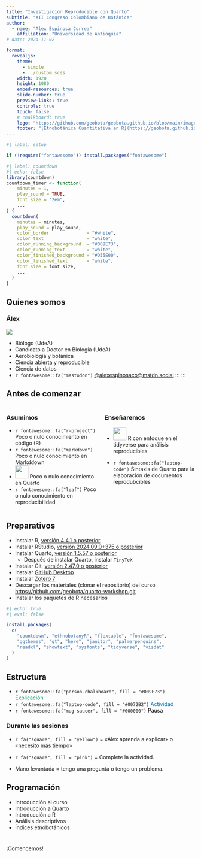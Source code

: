```yaml
---
title: "Investigación Reproducible con Quarto"
subtitle: "XII Congreso Colombiano de Botánica"
author:
  - name: "Álex Espinosa Correa"
    affiliation: "Universidad de Antioquia"
# date: 2024-11-02

format: 
  revealjs:
    theme:
      - simple
      - ../custom.scss
    width: 1920
    height: 1080
    embed-resources: true
    slide-number: true
    preview-links: true
    controls: true
    touch: false
    # chalkboard: true
    logo: "https://github.com/geobota/geobota.github.io/blob/main/images/xii-ccb/xii-ccb-logo.png?raw=true"
    footer: "[Etnobotánica Cuantitativa en R](https://geobota.github.io/xii-ccb-etnobotanica/)"
---
```


```r
#| label: setup

if (!require("fontawesome")) install.packages("fontawesome")
```

```r
#| label: countdown
#| echo: false
library(countdown)
countdown_timer <- function(
    minutes = 1, 
    play_sound = TRUE, 
    font_size = "2em", 
    ...
) {
  countdown(
    minutes = minutes,
    play_sound = play_sound,
    color_border              = "#white",
    color_text                = "white",
    color_running_background  = "#009E73",
    color_running_text        = "white",
    color_finished_background = "#D55E00",
    color_finished_text       = "white",
    font_size = font_size,
    ...
  )
}
```

## Quienes somos {.smaller}

### Álex

![](/images/profile.jpeg){fig-align="center"}

-   Biólogo (UdeA)
-   Candidato a Doctor en Biología (UdeA)
-   Aerobiología y botánica
-   Ciencia abierta y reproducible
-   Ciencia de datos
-   `r fontawesome::fa("mastodon")` [\@alexespinosaco\@mstdn.social](https://mstdn.social/@alexespinosaco)
:::
:::

## Antes de comenzar

::: columns
::: {.column .fragment .incremental width="50%"}
### Asumimos

-   `r fontawesome::fa("r-project")` Poco o nulo conocimiento en código (R)
-   `r fontawesome::fa("markdown")` Poco o nulo conocimiento en Markddown
-   <img src="https://raw.githubusercontent.com/quarto-dev/quarto-web/main/favicon.png" style="display: inline-block; margin: 0; margin-bottom: -2px; height: 35px;"/></img> Poco o nulo conocimiento en Quarto
-   `r fontawesome::fa("leaf")` Poco o nulo conocimiento en reproducibilidad
:::

::: {.column .fragment .incremental width="50%"}
### Enseñaremos

-   <img src="https://raw.githubusercontent.com/tidyverse/tidyverse.org/refs/heads/main/static/images/favicon.ico" style="display: inline-block; margin: 0; margin-bottom: -2px; height: 35px;"/></img> R con enfoque en el tidyverse para análisis reproducibles

-   `r fontawesome::fa("laptop-code")` Sintaxis de Quarto para la elaboración de documentos reprodubcibles
:::
:::

## Preparativos

-   Instalar R, [versión 4.4.1 o posterior](https://cran.rstudio.com)
-   Instalar RStudio, [versión 2024.09.0+375 o posterior](https://posit.co/download/rstudio-desktop/)
-   Instalar Quarto, [versión 1.5.57 o posterior](https://quarto.org/docs/get-started/)
    -   Después de instalar Quarto, instalar `TinyTeX`
-   Instalar Git, [versión 2.47.0 o posterior](https://git-scm.com)
-   Instalar [GitHub Desktop](https://github.com/apps/desktop)
-   Instalar [Zotero 7](https://www.zotero.org/download/)
-   Descargar los materiales (clonar el repositorio) del curso <https://github.com/geobota/quarto-workshop.git>
-   Instalar los paquetes de R necesarios
```r
#| echo: true
#| eval: false

install.packages(
  c(
    "countdown", "ethnobotanyR", "flextable", "fontawesome", 
    "ggthemes", "gt", "here", "janitor", "palmerpenguins", 
    "readxl", "showtext", "sysfonts", "tidyverse", "visdat" 
  )
)
```

## Estructura {.incremental}

-   `r fontawesome::fa("person-chalkboard", fill = "#009E73")` [Explicación]{style="color: #009E73;"}
-   `r fontawesome::fa("laptop-code", fill = "#0072B2")` [Actividad]{style="color: #0072B2;"}
-   `r fontawesome::fa("mug-saucer", fill = "#000000")` [Pausa]{style="color: #000000;"}

::: {.fragment}

### Durante las sesiones

-   `r fa("square", fill = "yellow")` = «Álex aprenda a explicar» o «necesito más tiempo»

-   `r fa("square", fill = "pink")` = Complete la actividad.

-   Mano levantada = tengo una pregunta o tengo un problema.
:::

## Programación 


::: {.incremental}
-   Introducción al curso
-   Introducción a Quarto
-   Introducción a R
-   Análisis descriptivos
-   Índices etnobotánicos
:::

#  {background-color="#009E73" transition="slide-in"}

[¡Comencemos!]{.r-fit-text}

